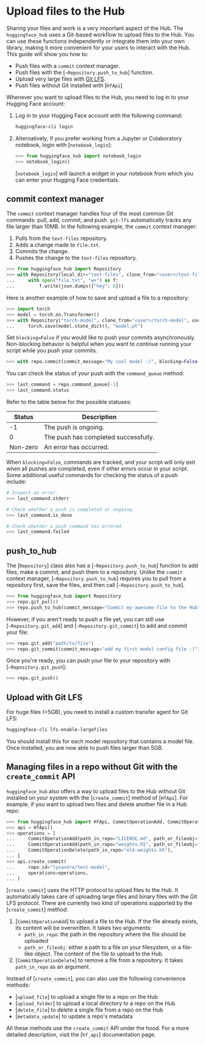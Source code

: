 # Upload files to the Hub

Sharing your files and work is a very important aspect of the Hub. The `huggingface_hub` uses a Git-based workflow to upload files to the Hub. You can use these functions independently or integrate them into your own library, making it more convenient for your users to interact with the Hub. This guide will show you how to:

* Push files with a `commit` context manager.
* Push files with the [`~Repository.push_to_hub`] function.
* Upload very large files with [Git LFS](https://git-lfs.github.com/).
* Push files without Git installed with [`HfApi`]

Whenever you want to upload files to the Hub, you need to log in to your Hugging Face account:

1. Log in to your Hugging Face account with the following command:

   ```bash
   huggingface-cli login
   ```

2. Alternatively, if you prefer working from a Jupyter or Colaboratory notebook, login with [`notebook_login`]:

   ```python
   >>> from huggingface_hub import notebook_login
   >>> notebook_login()
   ```

   [`notebook_login`] will launch a widget in your notebook from which you can enter your Hugging Face credentials.

## commit context manager

The `commit` context manager handles four of the most common Git commands: pull, add, commit, and push. `git-lfs` automatically tracks any file larger than 10MB. In the following example, the `commit` context manager:

1. Pulls from the `text-files` repository.
2. Adds a change made to `file.txt`.
3. Commits the change.
4. Pushes the change to the `text-files` repository.

```python
>>> from huggingface_hub import Repository
>>> with Repository(local_dir="text-files", clone_from="<user>/text-files").commit(commit_message="My first file :)"):
...     with open("file.txt", "w+") as f:
...         f.write(json.dumps({"hey": 8}))
```

Here is another example of how to save and upload a file to a repository:

```python
>>> import torch
>>> model = torch.nn.Transformer()
>>> with Repository("torch-model", clone_from="<user>/torch-model", use_auth_token=True).commit(commit_message="My cool model :)"):
...     torch.save(model.state_dict(), "model.pt")
```

Set `blocking=False` if you would like to push your commits asynchronously. Non-blocking behavior is helpful when you want to continue running your script while you push your commits.

```python
>>> with repo.commit(commit_message="My cool model :)", blocking=False)
```

You can check the status of your push with the `command_queue` method:

```python
>>> last_command = repo.command_queue[-1]
>>> last_command.status
```

Refer to the table below for the possible statuses:

| Status   | Description                          |
|----------|--------------------------------------|
| -1       | The push is ongoing.                 |
| 0        | The push has completed successfully. |
| Non-zero | An error has occurred.               |

When `blocking=False`, commands are tracked, and your script will only exit when all pushes are completed, even if other errors occur in your script. Some additional useful commands for checking the status of a push include:

```python
# Inspect an error.
>>> last_command.stderr

# Check whether a push is completed or ongoing.
>>> last_command.is_done

# Check whether a push command has errored.
>>> last_command.failed
```

## push_to_hub

The [`Repository`] class also has a [`~Repository.push_to_hub`] function to add files, make a commit, and push them to a repository. Unlike the `commit` context manager, [`~Repository.push_to_hub`] requires you to pull from a repository first, save the files, and then call [`~Repository.push_to_hub`].

```python
>>> from huggingface_hub import Repository
>>> repo.git_pull()
>>> repo.push_to_hub(commit_message="Commit my-awesome-file to the Hub")
```

However, if you aren't ready to push a file yet, you can still use [`~Repository.git_add`] and [`~Repository.git_commit`] to add and commit your file:

```py
>>> repo.git_add("path/to/file")
>>> repo.git_commit(commit_message="add my first model config file :)")
```

Once you're ready, you can push your file to your repository with [`~Repository.git_push`]:

```py
>>> repo.git_push()
```

## Upload with Git LFS

For huge files (>5GB), you need to install a custom transfer agent for Git LFS:

```bash
huggingface-cli lfs-enable-largefiles
```

You should install this for each model repository that contains a model file. Once installed, you are now able to push files larger than 5GB.

## Managing files in a repo without Git with the `create_commit` API

`huggingface_hub` also offers a way to upload files to the Hub without Git installed on your system with the [`create_commit`] method of [`HfApi`].
For example, if you want to upload two files and delete another file in a Hub repo:

```py
>>> from huggingface_hub import HfApi, CommitOperationAdd, CommitOperationDelete
>>> api = HfApi()
>>> operations = [
...     CommitOperationAdd(path_in_repo="LICENSE.md", path_or_fileobj="~/repo/LICENSE.md"),
...     CommitOperationAdd(path_in_repo="weights.h5", path_or_fileobj="~/repo/weights-final.h5"),
...     CommitOperationDelete(path_in_repo="old-weights.h5"),
... ]
>>> api.create_commit(
...     repo_id="lysandre/test-model",
...     operations=operations,
... )
```

[`create_commit`] uses the HTTP protocol to upload files to the Hub. It automatically takes care of uploading large files and binary files with the Git LFS protocol.
There are currently two kind of operations supported by the [`create_commit`] method:

1. [`CommitOperationAdd`] to upload a file to the Hub. If the file already exists, its content will be overwritten. It takes two arguments:
   * `path_in_repo`: the path in the repository where the file should be uploaded
   * `path_or_fileobj`: either a path to a file on your filesystem, or a file-like object. The content of the file to upload to the Hub.
2. [`CommitOperationDelete`] to remove a file from a repository. It takes `path_in_repo` as an argument.

Instead of [`create_commit`], you can also use the following convenience methods:
* [`upload_file`] to upload a single file to a repo on the Hub
* [`upload_folder`] to upload a local directory to a repo on the Hub
* [`delete_file`] to delete a single file from a repo on the Hub 
* [`metadata_update`] to update a repo's metadata

All these methods use the `create_commit` API under the hood.
For a more detailed description, visit the [`hf_api`] documentation page.
